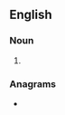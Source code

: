 {{also|singalongs|sing-alongs}}
==English==

===Noun===
{{head|en|noun plural form}}

# {{plural of|sing along|lang=en}}

===Anagrams===
* {{anagrams|en|sings along}}